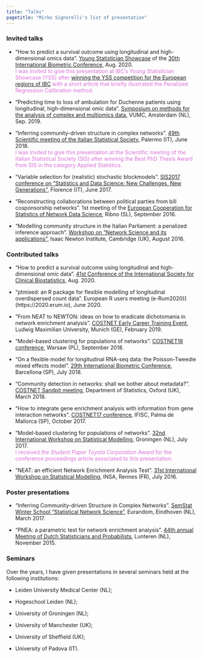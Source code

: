 ---
title: "Talks"
pagetitle: "Mirko Signorelli's list of presentation"
---

### Invited talks

* "How to predict a survival outcome using longitudinal and high-dimensional omics data". 
[Young Statistician Showcase](https://www.ibc2020.org/scientific-programme/showcases) of the [30th International Biometric Conference](https://www.ibc2020.org/home), Aug. 2020.  
<span style="color: orchid;">
I was invited to give this presentation at IBC's Young Statistician Showcase (YSS) after [winning the YSS competition for the European regions of IBC](https://www.vvsor.nl/biometrics/news/two-awards-for-bms-aned-members-at-ibc2020) with a short article that briefly illustrated the Penalized Regression Calibration method.
</span>

* "Predicting time to loss of ambulation for Duchenne patients using longitudinal, high-dimensional omic data". 
[Symposium on methods for the analysis of complex and multiomics data](https://www.bigstatistics.nl/integration-symposium-1), VUMC, Amsterdam (NL), Sep. 2019.

* "Inferring community-driven structure in complex networks". 
[49th Scientific meeting of the Italian Statistical Society](http://meetings3.sis-statistica.org/index.php/sis2018), Palermo (IT), June 2018.  
<span style="color: orchid;">
I was invited to give this presentation at the Scientific meeting of the Italian Statistical Society (SIS) after winning the Best PhD Thesis Award from SIS in the category Applied Statistics.
</span>

* "Variable selection for (realistic) stochastic blockmodels". 
[SIS2017 conference on "Statistics and Data Science: New Challenges, New Generations"](http://meetings3.sis-statistica.org/index.php/sis2017/sis2017), Florence (IT), June 2017.

* "Reconstructing collaborations between political parties from bill cosponsorship networks". 
1st meeting of the [European Cooperation for Statistics of Network Data Science](http://www.cost.eu/COST_Actions/ca/CA15109), Ribno (SL), September 2016.

* "Modelling community structure in the Italian Parliament: a penalized inference approach".
[Workshop on "Network Science and its applications"](https://www.newton.ac.uk/event/snaw02), Isaac Newton Institute, Cambridge (UK), August 2016.

### Contributed talks

* "How to predict a survival outcome using longitudinal and high-dimensional omic data".
[41st Conference of the International Society for Clinical Biostatistics](https://iscb2020.info/), Aug. 2020.

* "ptmixed: an R package for flexible modelling of longitudinal overdispersed count data".
European R users meeting (e-Rum2020)](https://2020.erum.io), June 2020.

* "From NEAT to NEWTON: ideas on how to eradicate dichotomania in network enrichment analysis".
[COSTNET Early Career Training Event](https://www.en.wisostat.statistik.uni-muenchen.de/research/workshop/costnet/index.html), Ludwig Maximilian University, Munich (GE), February 2019.

* "Model-based clustering for populations of networks". 
[COSTNET18 conference](http://costnet18.wzim.sggw.pl/), Warsaw (PL), September 2018.

* "On a flexible model for longitudinal RNA-seq data: the Poisson-Tweedie mixed effects model". 
[29th International Biometric Conference](http://2018.biometricconference.org), Barcellona (SP), July 2018.

* "Community detection in networks: shall we bother about metadata?". 
[COSTNET Sandpit meeting](https://www.stats.ox.ac.uk/events/costnet18), Department of Statistics, Oxford (UK), March 2018.

* "How to integrate gene enrichment analysis with information from gene interaction networks".
[COSTNET17 conference](http://costnet.webhosting.rug.nl/dokuwiki/doku.php?id=ev:2017:pdm), IFISC, Palma de Mallorca (SP), October 2017.

* "Model-based clustering for populations of networks". 
[32nd International Workshop on Statistical Modelling](https://iwsm2017.webhosting.rug.nl), Groningen (NL), July 2017.  
<span style="color: orchid;">
I received the *Student Paper Toyota Corporation Award* for the conference proceedings article associated to this presentation.
</span>

* "NEAT: an efficient Network Enrichment Analysis Test". 
[31st International Workshop on Statistical Modelling](https://iwsm2017.webhosting.rug.nl), INSA, Rennes (FR), July 2016.

### Poster presentations

* "Inferring Community-driven Structure in Complex Networks". 
[SemStat Winter School "Statistical Network Science"](https://www.eurandom.tue.nl/events/workshops/2017/SEMSTAT/SEMSTAT_index.html), Eurandom, Eindhoven (NL), March 2017.

* "PNEA: a parametric test for network enrichment analysis". 
[44th annual Meeting of Dutch Statisticians and Probabilists](https://homepages.cwi.nl/~colette/lunteren2015.html), Lunteren (NL), November 2015.

### Seminars

Over the years, I have given presentations in several seminars held at the following institutions: 

* Leiden University Medical Center (NL);

* Hogeschool Leiden (NL);

* University of Groningen (NL);

* University of Manchester (UK);

* University of Sheffield (UK);

* University of Padova (IT).
